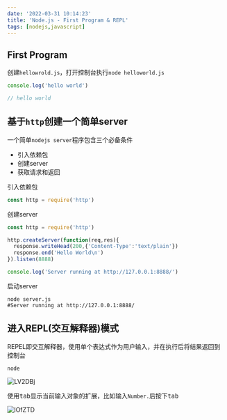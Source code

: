```yaml
---
date: '2022-03-31 10:14:23'
title: 'Node.js - First Program & REPL'
tags: [nodejs,javascript]
---
```


## First Program

创建`hellowrold.js`，打开控制台执行`node helloworld.js`

``` js
console.log('hello world')

// hello world
```

## 基于`http`创建一个简单server

一个简单`nodejs server`程序包含三个必备条件

- 引入依赖包
- 创建server
- 获取请求和返回

引入依赖包

``` js
const http = require('http')
```

创建server

``` js
const http = require('http')

http.createServer(function(req,res){
  response.writeHead(200,{'Content-Type':'text/plain'})
  response.end('Hello World\n')
}).listen(8888)

console.log('Server running at http://127.0.0.1:8888/')
```

启动server

``` shell
node server.js
#Server running at http://127.0.0.1:8888/
```

## 进入REPL(交互解释器)模式

REPEL即交互解释器，使用单个表达式作为用户输入，并在执行后将结果返回到控制台

``` shell
node
```
![LV2DBj](https://cdn.jsdelivr.net/gh/manonicu/pics@master/uPic/LV2DBj.png)

使用<kbd>tab</kbd>显示当前输入对象的扩展，比如输入`Number.`后按下<kbd>tab</kbd>

![lOfZTD](https://cdn.jsdelivr.net/gh/manonicu/pics@master/uPic/lOfZTD.png)


